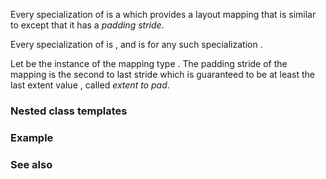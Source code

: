 {{cpp/title|layout_right_padded}}
{{cpp/container/mdspan/navbar}}
{{ddcl|header=mdspan|since=c++26|1=
template&lt; std::size_t PaddingValue = std::dynamic_extent &gt;
struct layout_right_padded;
}}

Every specialization of {{tt|layout_right_padded}} is a {{named req|LayoutMappingPolicy}} which provides a layout mapping that is similar to {{rlpt|layout_right/mapping|layout_right::mapping}} except that it has a ''padding stride''.

Every specialization of {{tt|layout_right_padded}} is {{named req|TriviallyCopyable}}, and {{c|std::is_trivially_default_constructible_v&lt;T&gt;}} is {{c|true}} for any such specialization {{tt|T}}.

Let {{c|m}} be the instance of the mapping type {{rlt|mapping|layout_right_padded::mapping}}. The padding stride of the mapping is the second to last stride {{c|m.stride(rank() - 2)}} which is guaranteed to be at least the last extent value {{c|m.extent(rank() - 1)}}, called ''extent to pad''.

===Nested class templates===
{{dsc begin}}
{{dsc inc|cpp/container/mdspan/layout_right_padded/dsc mapping}}
{{dsc end}}

===Example===
{{example
|code=
}}

===See also===
{{dsc begin}}
{{dsc inc|cpp/container/mdspan/dsc layout_right}}
{{dsc inc|cpp/container/mdspan/dsc layout_stride}}
{{dsc end}}

{{langlinks|es|ja|ru|zh}}